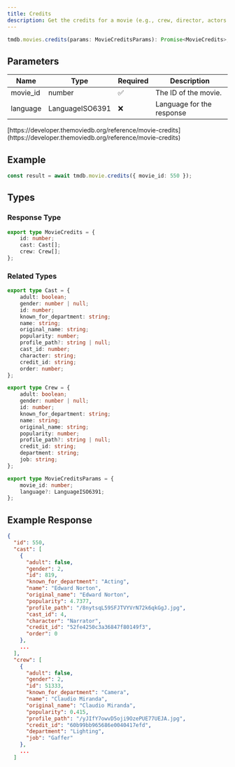 ```yaml
---
title: Credits
description: Get the credits for a movie (e.g., crew, director, actors etc.).
---
```

 
```typescript
tmdb.movies.credits(params: MovieCreditsParams): Promise<MovieCredits>; 
```

## Parameters

| Name      | Type   | Required | Description                                      |
|-----------|--------|----------|--------------------------------------------------|
| movie_id  | number         | ✅      | The ID of the movie.                             |
| language   | LanguageISO6391 | ❌       | Language for the response |

<Note title="Reference">
    <p>[https://developer.themoviedb.org/reference/movie-credits](https://developer.themoviedb.org/reference/movie-credits)</p>
</Note>


## Example

```typescript
const result = await tmdb.movie.credits({ movie_id: 550 });
```

## Types

### Response Type

```typescript
export type MovieCredits = {
	id: number;
	cast: Cast[];
	crew: Crew[];
};
```

### Related Types

```typescript
export type Cast = {
	adult: boolean;
	gender: number | null;
	id: number;
	known_for_department: string;
	name: string;
	original_name: string;
	popularity: number;
	profile_path?: string | null;
	cast_id: number;
	character: string;
	credit_id: string;
	order: number;
};

export type Crew = {
	adult: boolean;
	gender: number | null;
	id: number;
	known_for_department: string;
	name: string;
	original_name: string;
	popularity: number;
	profile_path?: string | null;
	credit_id: string;
	department: string;
	job: string;
};

export type MovieCreditsParams = {
	movie_id: number;
	language?: LanguageISO6391;
};
```

## Example Response

```json
{
  "id": 550,
  "cast": [
    {
      "adult": false,
      "gender": 2,
      "id": 819,
      "known_for_department": "Acting",
      "name": "Edward Norton",
      "original_name": "Edward Norton",
      "popularity": 4.7377,
      "profile_path": "/8nytsqL59SFJTVYVrN72k6qkGgJ.jpg",
      "cast_id": 4,
      "character": "Narrator",
      "credit_id": "52fe4250c3a36847f80149f3",
      "order": 0
    },
    ...
  ],
  "crew": [
    {
      "adult": false,
      "gender": 2,
      "id": 51333,
      "known_for_department": "Camera",
      "name": "Claudio Miranda",
      "original_name": "Claudio Miranda",
      "popularity": 0.415,
      "profile_path": "/yJIfY7owvD5oji9OzePUE77UEJA.jpg",
      "credit_id": "60b99bb965686e0040417efd",
      "department": "Lighting",
      "job": "Gaffer"
    },
    ...
  ]
```
